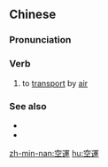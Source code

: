 ==Chinese==
{{zh-forms|s=空运}}

===Pronunciation===
{{zh-pron
|m=kōngyùn
|mn=khong-ūn
|cat=v
}}

===Verb===
{{zh-verb}}

# to [[transport]] by [[air]]

===See also===
* {{zh-l|水運}}
* {{zh-l|陸運}}

[[zh-min-nan:空運]]
[[hu:空運]]
